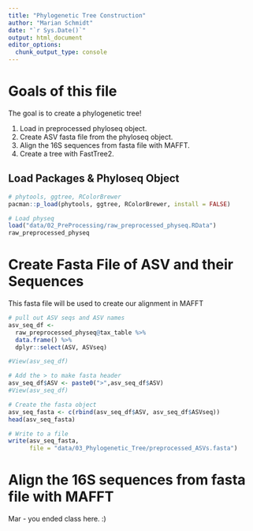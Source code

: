 ```yaml
---
title: "Phylogenetic Tree Construction"
author: "Marian Schmidt"
date: "`r Sys.Date()`"
output: html_document
editor_options: 
  chunk_output_type: console
---
```


# Goals of this file 

The goal is to create a phylogenetic tree! 

1. Load in preprocessed phyloseq object.  
2. Create ASV fasta file from the phyloseq object. 
3. Align the 16S sequences from fasta file with MAFFT. 
4. Create a tree with FastTree2.  


## Load Packages & Phyloseq Object
```r
# phytools, ggtree, RColorBrewer
pacman::p_load(phytools, ggtree, RColorBrewer, install = FALSE)

# Load physeq 
load("data/02_PreProcessing/raw_preprocessed_physeq.RData")
raw_preprocessed_physeq
```

# Create Fasta File of ASV and their Sequences

This fasta file will be used to create our alignment in MAFFT

```r
# pull out ASV seqs and ASV names 
asv_seq_df <- 
  raw_preprocessed_physeq@tax_table %>%
  data.frame() %>%
  dplyr::select(ASV, ASVseq)

#View(asv_seq_df)

# Add the > to make fasta header 
asv_seq_df$ASV <- paste0(">",asv_seq_df$ASV)
#View(asv_seq_df)

# Create the fasta object 
asv_seq_fasta <- c(rbind(asv_seq_df$ASV, asv_seq_df$ASVseq))
head(asv_seq_fasta)

# Write to a file 
write(asv_seq_fasta, 
      file = "data/03_Phylogenetic_Tree/preprocessed_ASVs.fasta")
```

# Align the 16S sequences from fasta file with MAFFT

Mar - you ended class here. :) 

